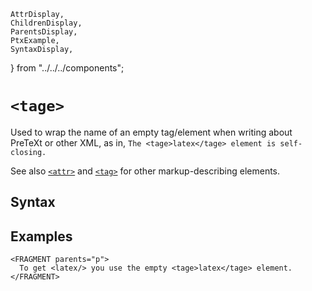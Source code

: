     AttrDisplay,
    ChildrenDisplay,
    ParentsDisplay,
    PtxExample,
    SyntaxDisplay,
} from "../../../components";

# `<tage>`

Used to wrap the name of an empty tag/element when writing about
PreTeXt or other XML, as in, `The <tage>latex</tage> element is self-closing.`

See also [`<attr>`](./attr) and [`<tag>`](./tag) for other markup-describing
elements.

## Syntax

<SyntaxDisplay name="tage" />

## Examples

  ```ptx-example
<FRAGMENT parents="p">
    To get <latex/> you use the empty <tage>latex</tage> element.
</FRAGMENT>
```  
    